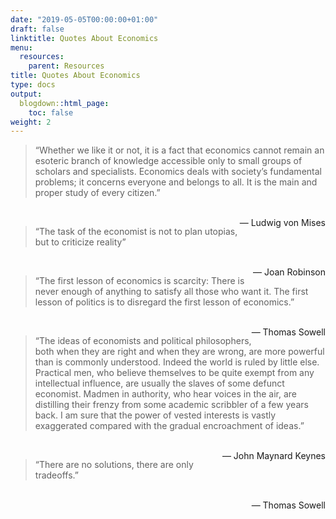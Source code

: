```yaml
---
date: "2019-05-05T00:00:00+01:00"
draft: false
linktitle: Quotes About Economics
menu:
  resources:
    parent: Resources
title: Quotes About Economics
type: docs
output:
  blogdown::html_page:
    toc: false
weight: 2
---
```


> “Whether we like it or not, it is a fact that economics cannot remain an esoteric branch of knowledge accessible only to small groups of scholars and specialists. Economics deals with society's fundamental problems; it concerns everyone and belongs to all. It is the main and proper study of every citizen.”

<br> [— Ludwig von Mises]{style="float:right"}

> “The task of the economist is not to plan utopias, but to criticize reality”

<br> [— Joan Robinson]{style="float:right"}

> “The first lesson of economics is scarcity: There is never enough of anything to satisfy all those who want it. The first lesson of politics is to disregard the first lesson of economics.”

<br> [— Thomas Sowell]{style="float:right"}

> “The ideas of economists and political philosophers, both when they are right and when they are wrong, are more powerful than is commonly understood. Indeed the world is ruled by little else. Practical men, who believe themselves to be quite exempt from any intellectual influence, are usually the slaves of some defunct economist. Madmen in authority, who hear voices in the air, are distilling their frenzy from some academic scribbler of a few years back. I am sure that the power of vested interests is vastly exaggerated compared with the gradual encroachment of ideas.”

<br> [— John Maynard Keynes]{style="float:right"}

> “There are no solutions, there are only tradeoffs.”

<br> [— Thomas Sowell]{style="float:right"}